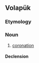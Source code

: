 ==Volapük==

===Etymology===
{{suffix|kron|am|lang=vo}}

===Noun===
{{vo-noun}}
 
# [[coronation]]

====Declension====
{{vo-decl-noun}}